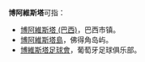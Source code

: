 '''博阿維斯塔'''可指：
*[[博阿維斯塔_(巴西)|博阿維斯塔 (巴西)]]，巴西市镇。
*[[博阿維斯塔島|博阿維斯塔島]]，佛得角岛屿。
*[[博維斯塔足球會|博維斯塔足球會]]，葡萄牙足球俱乐部。
{{disamb|cat=五字消歧义}}